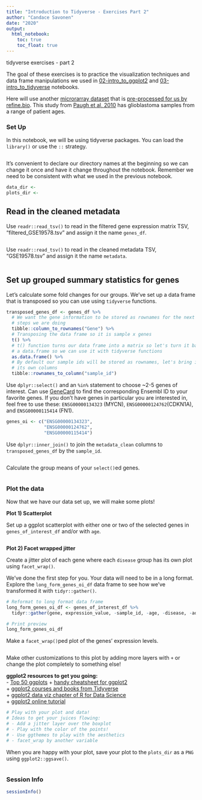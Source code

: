 ```yaml
---
title: "Introduction to Tidyverse - Exercises Part 2"
author: "Candace Savonen"
date: "2020"
output:
  html_notebook:
    toc: true
    toc_float: true
---
```


tidyverse exercises - part 2

The goal of these exercises is to practice the visualization techniques and 
data frame manipulations we used in [02-intro_to_ggplot2](./01-intro_to_ggplot2.Rmd) 
and [03-intro_to_tidyverse](./01-intro_to_tidyverse.Rmd) notebooks. 

Here will use another [microrarray dataset](https://www.refine.bio/experiments/GSE19578/integrated-molecular-genetic-profiling-of-pediatric-high-grade-gliomas-reveals-key-differences-with-adult-disease) that is [pre-processed for us by refine.bio](http://docs.refine.bio/en/latest/main_text.html#processing-information).
This study from [Paugh et al, 2010](https://www.ncbi.nlm.nih.gov/pmc/articles/PMC2903336/) has glioblastoma samples from a range of patient ages. 

### Set Up 

In this notebook, we will be using tidyverse packages. 
You can load the `library()` or use the `::` strategy. 

```r

```

It's convenient to declare our directory names at the beginning so we can change
it once and have it change throughout the notebook. 
Remember we need to be consistent with what we used in the previous notebook. 

```r
data_dir <- 
plots_dir <- 
```

## Read in the cleaned metadata

Use `readr::read_tsv()` to read in the filtered gene expression matrix TSV, 
"filtered_GSE19578.tsv" and assign it the name `genes_df`. 

```r

```

Use `readr::read_tsv()` to read in the cleaned metadata TSV, "GSE19578.tsv" 
and assign it the name `metadata`. 

```r

```

## Set up grouped summary statistics for genes

Let's calculate some fold changes for our groups. 
We've set up a data frame that is transposed so you can use using `tidyverse` functions. 

```r
transposed_genes_df <- genes_df %>% 
  # We want the gene information to be stored as rownames for the next set of 
  # steps we are doing
  tibble::column_to_rownames("Gene") %>% 
  # Transposing the data frame so it is sample x genes
  t() %>% 
  # t() function turns our data frame into a matrix so let's turn it back to 
  # a data.frame so we can use it with tidyverse functions
  as.data.frame() %>% 
  # By default our sample ids will be stored as rownames, let's bring it out as 
  # its own columns 
  tibble::rownames_to_column("sample_id")
```

Use `dplyr::select()` and an `%in%` statement to choose ~2-5 genes of interest. 
Can use [GeneCard](https://www.genecards.org/) to find the corresponding Ensembl
ID to your favorite genes. 
If you don't have genes in particular you are interested in, feel free to use 
these: `ENSG00000134323` (MYCN), `ENSG00000124762`(CDKN1A), and 
`ENSG00000115414` (FN1).

```r
genes_oi <- c("ENSG00000134323", 
              "ENSG00000124762", 
              "ENSG00000115414")

```

Use `dplyr::inner_join()` to join the `metadata_clean` columns to 
`transposed_genes_df` by the `sample_id`. 

```r

```

Calculate the group means of your `select()`ed genes. 

```r

```

### Plot the data

Now that we have our data set up, we will make some plots!

**Plot 1) Scatterplot**

Set up a ggplot scatterplot with either one or two of the selected genes in
`genes_of_interest_df` and/or with `age`. 

```r

```

**Plot 2) Facet wrapped jitter**

Create a jitter plot of each gene where each `disease` group has its own plot 
using `facet_wrap()`. 

We've done the first step for you. 
Your data will need to be in a long format. 
Explore the `long_form_genes_oi_df` data frame to see how we've transformed it 
with `tidyr::gather()`. 

```r
# Reformat to long format data frame 
long_form_genes_oi_df <- genes_of_interest_df %>% 
  tidyr::gather(gene, expression_value, -sample_id, -age, -disease, -adult)

# Print preview
long_form_genes_oi_df 
```

Make a `facet_wrap()`ped plot of the genes' expression levels. 

```r

```

Make other customizations to this plot by adding more layers with `+` or change 
the plot completely to something else!

**ggplot2 resources to get you going:**  
- [Top 50 ggplots](http://r-statistics.co/Top50-Ggplot2-Visualizations-MasterList-R-Code.html)
+ [handy cheatsheet for ggplot2](https://rstudio.com/wp-content/uploads/2015/03/ggplot2-cheatsheet.pdf)  
+ [ggplot2 courses and books from Tidyverse](https://ggplot2.tidyverse.org/)  
+ [ggplot2 data viz chapter of R for Data Science](https://r4ds.had.co.nz/data-visualisation.html)  
+ [ggplot2 online tutorial](http://r-statistics.co/Complete-Ggplot2-Tutorial-Part1-With-R-Code.html)  

```r
# Play with your plot and data!
# Ideas to get your juices flowing: 
# - Add a jitter layer over the boxplot
# - Play with the color of the points!
# - Use ggthemes to play with the aesthetics
# - facet_wrap by another variable
```

When you are happy with your plot, save your plot to the `plots_dir` as a `PNG` 
using `ggplot2::ggsave()`.

```r

```

### Session Info

```r
sessionInfo()
```

